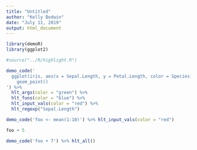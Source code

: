 ```yaml
---
title: "Untitled"
author: "Kelly Bodwin"
date: "July 11, 2019"
output: html_document
---
```


```r

library(demoR)
library(ggplot2)

#source("../R/highlight.R")


```

```r

demo_code('
  ggplot(iris, aes(x = Sepal.Length, y = Petal.Length, color = Species)) +
    geom_point()
') %>%
  hlt_args(color = "green") %>%
  hlt_funs(color = "blue") %>%
  hlt_input_vals(color = "red") %>%
  hlt_regexp("Sepal.Length")


```

```r

demo_code('foo <- mean(1:10)') %>% hlt_input_vals(color = "red")

foo + 5

demo_code('foo + 7') %>% hlt_all()
```


